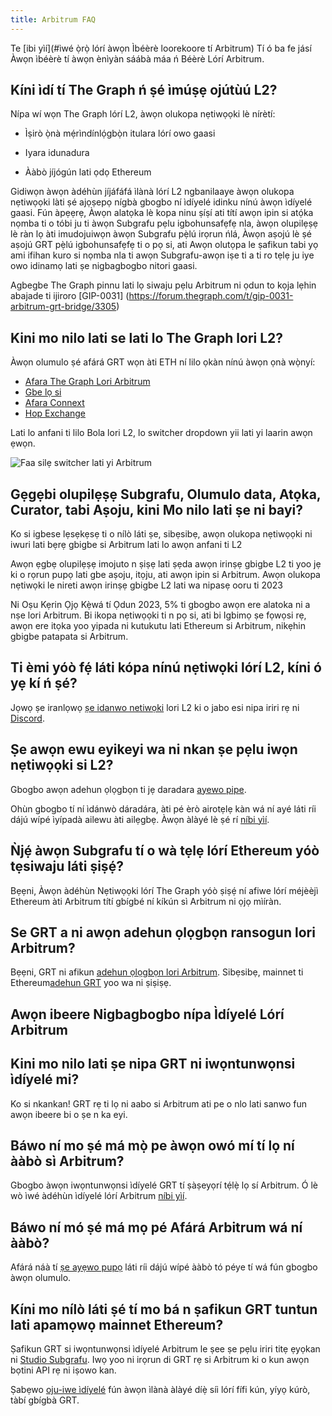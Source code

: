 ```yaml
---
title: Arbitrum FAQ
---
```


Te [ibi yìí]\(#ìwé ọ̀rọ̀ lórí àwọn Ìbéèrè loorekoore tí Arbitrum) Tí ó ba fe jásí Àwọn ìbéèrè tí àwọn ènìyàn sáábà máa ń Béèrè Lórí Arbitrum.

## Kíni ìdí tí The Graph ń ṣé ìmúṣẹ ojútùú L2?

Nípa wí wọn The Graph lórí L2, àwọn olukopa nẹtiwọọki lè nírètí:

- Ìṣirò ọ̀nà mẹ́rìndínlọ́gbọ̀n itulara lórí owo gaasi

- Iyara idunadura

- Ààbò jíjógún lati ọdọ Ethereum

Gidiwọn àwọn àdéhùn jíjáfáfá ìlànà lórí L2 ngbanilaaye àwọn olukopa nẹtiwọọki làti ṣé ajọṣepọ nígbà gbogbo ní ìdíyelé idinku nínú àwọn ìdíyelé gaasi. Fún àpẹẹrẹ, Àwọn alatọka lè kopa ninu ṣíṣí ati títí awọn ipin si atọ́ka nọmba ti o tóbi ju ti àwọn Subgrafu pẹlu igbohunsafẹfẹ nla, àwọn olupilẹṣẹ lè ràn lọ àti imudojuiwọn àwọn Subgrafu pẹ̀lú irọrun ńlá, Àwọn aṣojú lè ṣé aṣojú GRT pẹ̀lú igbohunsafẹfẹ ti o pọ si, ati Awọn olutọpa le ṣafikun tabi yọ ami ifihan kuro si nọmba nla ti awọn Subgrafu-awọn iṣe ti a ti ro tẹlẹ ju iye owo idinamọ lati ṣe nigbagbogbo nitori gaasi.

Agbegbe The Graph pinnu lati lọ siwaju pẹlu Arbitrum ni ọdun to kọja lẹhin abajade ti ijiroro [GIP-0031] \(https://forum.thegraph.com/t/gip-0031-arbitrum-grt-bridge/3305)

## Kini mo nilo lati se lati lo The Graph lori L2?

Àwọn olumulo ṣé afárá GRT wọn àti ETH ní lilo ọkàn nínú àwọn ọnà wọ̀nyí:

- [Afara The Graph Lori Arbitrum](https://bridge.arbitrum.io/?l2ChainId=42161)
- [Gbe lọ si](https://transferto.xyz/swap)
- [Afara Connext](https://bridge.connext.network/)
- [Hop Exchange](https://app.hop.exchange/#/send?token=ETH)

Lati lo anfani ti lilo Bola lori L2, lo switcher dropdown yii lati yi laarin awọn ẹwọn.

![Faa silẹ switcher lati yi Arbitrum](/img/arbitrum-screenshot-toggle.png)

## Gẹgẹbi olupilẹṣẹ Subgrafu, Olumulo data, Atọka, Curator, tabi Aṣoju, kini Mo nilo lati ṣe ni bayi?

Ko si igbese lẹsẹkẹsẹ ti o nílò láti ṣe, sibẹsibẹ, awọn olukopa nẹtiwọọki ni iwuri lati bẹrẹ gbigbe si Arbitrum lati lo awọn anfani ti L2

Awọn ẹgbẹ olupilẹṣẹ imojuto n ṣiṣẹ lati ṣẹda awọn irinṣẹ gbigbe L2 ti yoo jẹ ki o rọrun pupọ lati gbe aṣoju, itọju, ati awọn ipin si Arbitrum. Awọn olukopa nẹtiwọki le nireti awọn irinṣẹ gbigbe L2 lati wa nipasẹ ooru ti 2023

Ni Oṣu Kẹrin Ọjọ Kẹ̀wá tí Ọdun 2023, 5% ti gbogbo awọn ere alatoka ni a nṣe lori Arbitrum. Bi ikopa nẹtiwọọki ti n pọ si, ati bi Igbimọ ṣe fọwọsi rẹ, awọn ere itọka yoo yipada ni kutukutu lati Ethereum si Arbitrum, nikẹhin gbigbe patapata si Arbitrum.

## Ti èmi yóò fẹ́ láti kópa nínú nẹtiwọki lórí L2, kíni ó yẹ kí ń ṣé?

Jọwọ ṣe iranlọwọ [ṣe idanwo netiwọki](https://testnet.thegraph.com/explorer) lori L2 ki o jabo esi nipa iriri rẹ ni [Discord](https://discord.gg/graphprotocol).

## Ṣe awọn ewu eyikeyi wa ni nkan ṣe pẹlu iwọn nẹtiwọọki si L2?

Gbogbo awọn adehun ọlọgbọn ti jẹ daradara [ayewo pipe](https://github.com/graphprotocol/contracts/blob/dev/audits/OpenZeppelin/2022-07-graph-arbitrum-bridge-audit.pdf).

Ohùn gbogbo tí ní ìdánwò dáradára, àti pé èrò airotẹlẹ kàn wá ní ayé láti ríi dájú wípé ìyípadà ailewu àti ailẹgbẹ. Àwọn àlàyé lè ṣé rí [níbi yìí](https://forum.thegraph.com/t/gip-0037-the-graph-arbitrum-deployment-with-linear-rewards-minted-in-l2/3551#risks-and-security-considerations-20).

## Ǹjẹ́ àwọn Subgrafu tí o wà tẹlẹ lórí Ethereum yóò tẹsiwaju láti ṣiṣẹ́?

Bẹẹni, Àwọn àdéhùn Nẹtiwọọki lórí The Graph yóò ṣiṣẹ́ ní afiwe lórí méjèèjì Ethereum àti Arbitrum títí gbígbé ní kíkún sì Arbitrum ni ọjọ mìíràn.

## Se GRT a ni awọn adehun ọlọgbọn ransogun lori Arbitrum?

Bẹẹni, GRT ni afikun [adehun ọlọgbọn lori Arbitrum](https://arbiscan.io/address/0x9623063377ad1b27544c965ccd7342f7ea7e88c7). Sibẹsibẹ, mainnet ti Ethereum[adehun GRT](https://etherscan.io/token/0xc944e90c64b2c07662a292be6244bdf05cda44a7) yoo wa ni ṣiṣiṣẹ.

## Awọn ibeere Nigbagbogbo nípa Ìdíyelé Lórí Arbitrum

## Kini mo nilo lati ṣe nipa GRT ni iwọntunwọnsi ìdíyelé mi?

Ko si nkankan! GRT rẹ ti lọ ni aabo si Arbitrum ati pe o nlo lati sanwo fun awọn ibeere bi o ṣe n ka eyi.

## Báwo ní mo ṣé má mọ̀ pe àwọn owó mí tí lọ ní ààbò sì Arbitrum?

Gbogbo àwọn iwọntunwọnsi ìdíyelé GRT tí ṣàṣeyọrí tẹ́lẹ̀ lọ sí Arbitrum. Ó lè wò ìwé àdéhùn ìdíyelé lórí Arbitrum [níbi yìí](https://arbiscan.io/address/0x1B07D3344188908Fb6DEcEac381f3eE63C48477a).

## Báwo ní mó ṣé má mọ pé Afárá Arbitrum wá ní ààbò?

Afárá náà tí [ṣe ayẹwo pupọ](https://code4rena.com/contest/2022-10-the-graph-l2-bridge-contest) láti ríi dájú wípé ààbò tó péye tí wá fún gbogbo àwọn olumulo.

## Kíni mo nílò láti ṣé tí mo bá n ṣafikun GRT tuntun lati apamọwọ mainnet Ethereum?

Ṣafikun GRT si iwọntunwọnsi ìdíyelé Arbitrum le ṣee ṣe pẹlu iriri titẹ ẹyọkan ni [Studio Subgrafu](https://thegraph.com/studio/). Iwọ yoo ni irọrun di GRT rẹ si Arbitrum ki o kun awọn bọtini API rẹ ni iṣowo kan.

Ṣabẹwo [oju-iwe ìdíyelé](https://thegraph.com/docs/en/billing/) fún àwọn ìlànà àlàyé díẹ̀ síi lórí fífi kún, yíyọ kúrò, tàbí gbígbà GRT.
